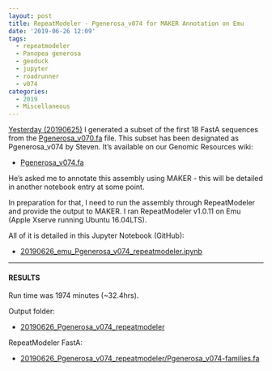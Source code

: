 ```yaml
---
layout: post
title: RepeatModeler - Pgenerosa_v074 for MAKER Annotation on Emu
date: '2019-06-26 12:09'
tags:
  - repeatmodeler
  - Panopea generosa
  - geoduck
  - jupyter
  - roadrunner
  - v074
categories:
  - 2019
  - Miscellaneous
---
```

[Yesterday (20190625)](https://robertslab.github.io/sams-notebook/2019/06/25/Data-Wrangling-FastA-Subsetting-of-Pgenerosa_v070.fa-Using-samtools-faidx.html) I generated a subset of the first 18 FastA sequences from the [Pgenerosa_v070.fa](http://owl.fish.washington.edu/halfshell/genomic-databank/Pgenerosa_v070.fa) file. This subset has been designated as Pgenerosa_v074 by Steven. It's available on our Genomic Resources wiki:

- [Pgenerosa_v074.fa](http://owl.fish.washington.edu/halfshell/genomic-databank/Pgenerosa_v074.fa)

He's asked me to annotate this assembly using MAKER - this will be detailed in another notebook entry at some point.

In preparation for that, I need to run the assembly through RepeatModeler and provide the output to MAKER. I ran RepeatModeler v1.0.11 on Emu (Apple Xserve running Ubuntu 16.04LTS).

All of it is detailed in this Jupyter Notebook (GitHub):

- [20190626_emu_Pgenerosa_v074_repeatmodeler.ipynb](https://github.com/RobertsLab/code/blob/master/notebooks/sam/20190626_emu_Pgenerosa_v074_repeatmodeler.ipynb)

---

#### RESULTS

Run time was 1974 minutes (~32.4hrs).

Output folder:

- [20190626_Pgenerosa_v074_repeatmodeler](https://gannet.fish.washington.edu/Atumefaciens/20190626_Pgenerosa_v074_repeatmodeler)


RepeatModeler FastA:

- [20190626_Pgenerosa_v074_repeatmodeler/Pgenerosa_v074-families.fa](https://gannet.fish.washington.edu/Atumefaciens/20190626_Pgenerosa_v074_repeatmodeler/Pgenerosa_v074-families.fa)
